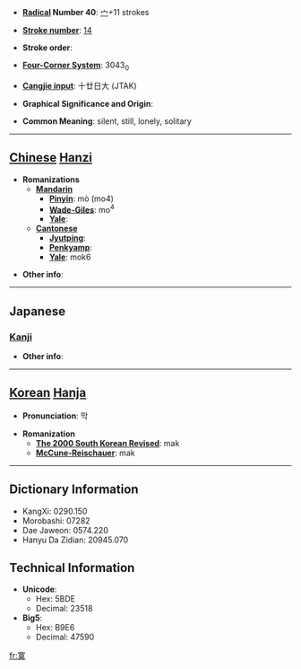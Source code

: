 * '''[[Wiktionary:Chinese radical index| Radical]] Number 40''': [[Wiktionary:Chinese radical index 宀|宀]]+11 strokes

* '''[[Wiktionary:Chinese total strokes index|Stroke number]]''': [[Wiktionary:Chinese total strokes index 14|14]]

* '''Stroke order''': 

* '''[[Wiktionary:Chinese four corner index|Four-Corner System]]''': 3043<sub>0</sub>

* '''[[Wiktionary:Chinese Cangjie index|Cangjie input]]''': 十廿日大 (JTAK)

* '''Graphical Significance and Origin''': 

* '''Common Meaning''': silent, still, lonely, solitary

----

== [[Chinese]] [[Hanzi]] ==

* '''Romanizations'''
** '''[[Mandarin]]'''
*** '''[[Pinyin]]''': mò (mo4)
*** '''[[Wade-Giles]]''': mo<sup>4</sup>
*** '''[[Yale]]''': 
** '''[[Cantonese]]'''
*** '''[[Jyutping]]''':
*** '''[[Penkyamp]]''': 
*** '''[[Yale]]''': mok6

* '''Other info''': 

----

==Japanese==
===[[Kanji]]===
{{kanji|on readings=[[ばく]] (baku), [[まく]] (maku)|kun readings=[[さびしい]] (sabishii)}}

* '''Other info''':  

----

== [[Korean]] [[Hanja]] ==

* '''Pronunciation''': 막

* '''Romanization'''
** '''[[The 2000 South Korean Revised Romanization|The 2000 South Korean Revised]]''': mak
** '''[[McCune-Reischauer]]''': mak

----

== Dictionary Information ==

* KangXi: 0290.150
* Morobashi: 07282
* Dae Jaweon: 0574.220
* Hanyu Da Zidian: 20945.070

== Technical Information ==

* '''Unicode''':
** Hex: 5BDE
** Decimal: 23518
* '''Big5''':
** Hex: B9E6
** Decimal: 47590

[[fr:寞]]